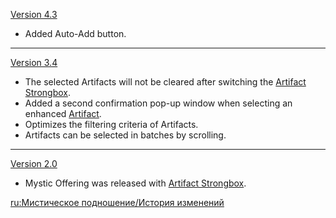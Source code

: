 {{Change History/Header}}
[[Version 4.3]]
* Added Auto-Add button.
----
[[Version 3.4]]
* The selected Artifacts will not be cleared after switching the [[Artifact Strongbox]].
* Added a second confirmation pop-up window when selecting an enhanced [[Artifact]].
* Optimizes the filtering criteria of Artifacts.
* Artifacts can be selected in batches by scrolling.
----
[[Version 2.0]]
* Mystic Offering was released with [[Artifact Strongbox]].
<noinclude>


[[ru:Мистическое подношение/История изменений]]
</noinclude>